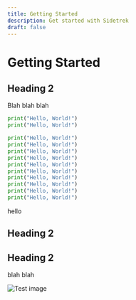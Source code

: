 ```yaml
---
title: Getting Started
description: Get started with Sidetrek
draft: false
---
```


# Getting Started
## Heading 2

Blah blah blah

```python {1,3-4} showLineNumbers
print("Hello, World!")
print("Hello, World!")

print("Hello, World!")
print("Hello, World!")
print("Hello, World!")
print("Hello, World!")
print("Hello, World!")
print("Hello, World!")
print("Hello, World!")
print("Hello, World!")
print("Hello, World!")
print("Hello, World!")
```

hello

## Heading 2


## Heading 2


blah blah


![Test image](../../../images/logo-0.png)
